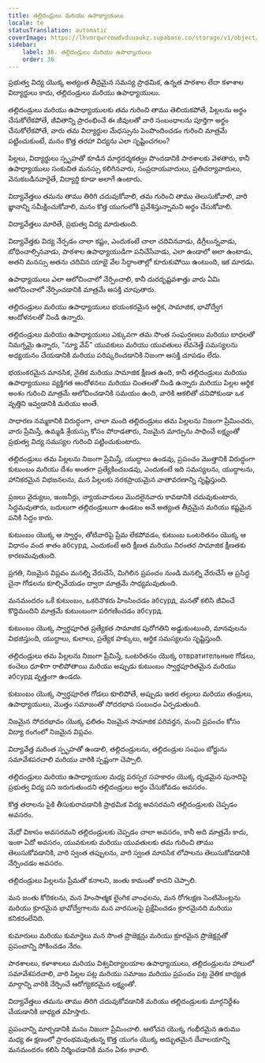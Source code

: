 ```yaml
---
title: తల్లిదండ్రులు మరియు ఉపాధ్యాయులు
locale: te
statusTranslation: automatic
coverImage: https://lhvmrqwrcowdvduuaukz.supabase.co/storage/v1/object/public/strapi-uploads/small_cover-educacion-fundamental.webp-2d51a7828a2b1309555be27f7e2a61a0.webp
sidebar:
    label: 36. తల్లిదండ్రులు మరియు ఉపాధ్యాయులు
    order: 36
---
```

ప్రభుత్వ విద్య యొక్క అత్యంత తీవ్రమైన సమస్య ప్రాథమిక, ఉన్నత పాఠశాల లేదా కళాశాల విద్యార్థులు కాదు, తల్లిదండ్రులు మరియు ఉపాధ్యాయులు.

తల్లిదండ్రులు మరియు ఉపాధ్యాయులకు తమ గురించి తాము తెలియకపోతే, పిల్లలను అర్థం చేసుకోలేకపోతే, జీవితాన్ని ప్రారంభించే ఈ జీవులతో వారి సంబంధాలను పూర్తిగా అర్థం చేసుకోలేకపోతే, వారు తమ విద్యార్థుల మేధస్సును పెంపొందించడం గురించి మాత్రమే పట్టించుకుంటే, మనం కొత్త తరహా విద్యను ఎలా సృష్టించగలం?

పిల్లలు, విద్యార్థులు స్పృహతో కూడిన మార్గదర్శకత్వం పొందడానికి పాఠశాలకు వెళతారు, కానీ ఉపాధ్యాయులు సంకుచిత మనస్సు కలిగినవారు, సంప్రదాయవాదులు, ప్రతిచర్యావాదులు, వెనుకబడినవారైతే, విద్యార్థి కూడా అలాగే ఉంటారు.

విద్యావేత్తలు తమను తాము తిరిగి చదువుకోవాలి, తమ గురించి తాము తెలుసుకోవాలి, వారి జ్ఞానాన్ని సమీక్షించుకోవాలి, మనం కొత్త యుగంలోకి ప్రవేశిస్తున్నామని అర్థం చేసుకోవాలి.

విద్యావేత్తలు మారితే, ప్రభుత్వ విద్య మారుతుంది.

విద్యావేత్తకు విద్య నేర్పడం చాలా కష్టం, ఎందుకంటే చాలా చదివినవాడు, డిగ్రీలున్నవాడు, బోధించాల్సినవాడు, పాఠశాల ఉపాధ్యాయుడిగా పనిచేసేవాడు, ఎలా ఉండాలో అలా ఉంటాడు, అతని మనస్సు అతను చదివిన యాభై వేల సిద్ధాంతాల్లో కూరుకుపోయి ఉంటుంది, ఇక మారడు.

ఉపాధ్యాయులు ఎలా ఆలోచించాలో నేర్పించాలి, కానీ దురదృష్టవశాత్తు వారు ఏమి ఆలోచించాలో నేర్పించడానికి మాత్రమే ఆసక్తి చూపుతారు.

తల్లిదండ్రులు మరియు ఉపాధ్యాయులు భయంకరమైన ఆర్థిక, సామాజిక, భావోద్వేగ ఆందోళనలతో నిండి ఉన్నారు.

తల్లిదండ్రులు మరియు ఉపాధ్యాయులు ఎక్కువగా తమ సొంత సంఘర్షణలు మరియు బాధలతో నిమగ్నమై ఉన్నారు, "న్యూ వేవ్" యువకులు మరియు యువతులు లేవనెత్తే సమస్యలను అధ్యయనం చేయడానికి మరియు పరిష్కరించడానికి నిజంగా ఆసక్తి చూపడం లేదు.

భయంకరమైన మానసిక, నైతిక మరియు సామాజిక క్షీణత ఉంది, కానీ తల్లిదండ్రులు మరియు ఉపాధ్యాయులు వ్యక్తిగత ఆందోళనలు మరియు చింతలతో నిండి ఉన్నారు మరియు పిల్లల ఆర్థిక అంశం గురించి మాత్రమే ఆలోచించడానికి సమయం ఉంది, వారికి ఆకలితో చనిపోకుండా ఒక వృత్తిని ఇవ్వడానికి మరియు అంతే.

సాధారణ నమ్మకానికి విరుద్ధంగా, చాలా మంది తల్లిదండ్రులు తమ పిల్లలను నిజంగా ప్రేమించరు, వారు ప్రేమిస్తే, ఉమ్మడి శ్రేయస్సు కోసం పోరాడతారు, నిజమైన మార్పును సాధించే లక్ష్యంతో ప్రభుత్వ విద్య సమస్యల గురించి పట్టించుకుంటారు.

తల్లిదండ్రులు తమ పిల్లలను నిజంగా ప్రేమిస్తే, యుద్ధాలు ఉండవు, ప్రపంచం మొత్తానికి విరుద్ధంగా కుటుంబం మరియు దేశం అంతగా ప్రత్యేకించబడవు, ఎందుకంటే ఇది సమస్యలను, యుద్ధాలను, హానికరమైన విభజనలను, మన పిల్లలకు నరకప్రాయమైన వాతావరణాన్ని సృష్టిస్తుంది.

ప్రజలు వైద్యులు, ఇంజనీర్లు, న్యాయవాదులు మొదలైనవారు కావడానికి చదువుకుంటారు, సిద్ధమవుతారు, బదులుగా తల్లిదండ్రులుగా ఉండటం అనే అత్యంత తీవ్రమైన మరియు కష్టమైన పనికి సిద్ధం కారు.

కుటుంబం యొక్క ఆ స్వార్థం, తోటివారిపై ప్రేమ లేకపోవడం, కుటుంబ ఒంటరితనం యొక్క ఆ విధానం వంద శాతం абсурд, ఎందుకంటే అది క్షీణత మరియు నిరంతర సామాజిక క్షీణతకు కారణమవుతుంది.

ప్రగతి, నిజమైన విప్లవం మనల్ని వేరుచేసే, మిగిలిన ప్రపంచం నుండి మనల్ని వేరుచేసే ఆ ప్రసిద్ధ చైనా గోడలను కూల్చివేయడం ద్వారా మాత్రమే సాధ్యమవుతుంది.

మనమందరం ఒకే కుటుంబం, ఒకరినొకరు హింసించడం абсурд, మనతో కలిసి జీవించే కొద్దిమందిని మాత్రమే కుటుంబంగా పరిగణించడం абсурд.

కుటుంబం యొక్క స్వార్థపూరిత ప్రత్యేకత సామాజిక పురోగతిని అడ్డుకుంటుంది, మానవులను విభజిస్తుంది, యుద్ధాలు, కులాలు, ప్రత్యేక హక్కులు, ఆర్థిక సమస్యలను సృష్టిస్తుంది.

తల్లిదండ్రులు తమ పిల్లలను నిజంగా ప్రేమిస్తే, ఒంటరితనం యొక్క отвратительные గోడలు, కంచెలు ధూళిగా రాలిపోతాయి మరియు అప్పుడు కుటుంబం స్వార్థపూరితమైన మరియు абсурд వృత్తంగా ఉండదు.

కుటుంబం యొక్క స్వార్థపూరిత గోడలు కూలిపోతే, అప్పుడు ఇతర తల్లులు మరియు తండ్రులు, ఉపాధ్యాయులు, మొత్తం సమాజంతో సోదరభావ సంబంధం ఏర్పడుతుంది.

నిజమైన సోదరభావం యొక్క ఫలితం నిజమైన సామాజిక పరివర్తన, మంచి ప్రపంచం కోసం విద్యా రంగంలో నిజమైన విప్లవం.

విద్యావేత్త మరింత స్పృహతో ఉండాలి, తల్లిదండ్రులను, తల్లిదండ్రుల సంఘం బోర్డును సమావేశపరచాలి మరియు వారికి స్పష్టంగా చెప్పాలి.

తల్లిదండ్రులు మరియు ఉపాధ్యాయుల మధ్య పరస్పర సహకారం యొక్క దృఢమైన పునాదిపై ప్రభుత్వ విద్య పని జరుగుతుందని తల్లిదండ్రులు అర్థం చేసుకోవడం అవసరం.

కొత్త తరాలను పైకి తీసుకురావడానికి ప్రాథమిక విద్య అవసరమని తల్లిదండ్రులకు చెప్పడం అవసరం.

మేధో వికాసం అవసరమని తల్లిదండ్రులకు చెప్పడం చాలా అవసరం, కానీ అది మాత్రమే కాదు, ఇంకా ఏదో అవసరం, యువకులకు మరియు యువతులకు తమ గురించి తాము తెలుసుకోవడానికి, వారి స్వంత తప్పులను, వారి స్వంత మానసిక లోపాలను తెలుసుకోవడానికి నేర్పించడం అవసరం.

తల్లిదండ్రులు పిల్లలను ప్రేమతో కనాలని, జంతు కామంతో కాదని చెప్పాలి.

మన జంతు కోరికలను, మన హింసాత్మక లైంగిక వాంఛలను, మన రోగలక్షణ సెంటిమెంట్లను మరియు క్రూరమైన భావోద్వేగాలను మన వారసులపై ప్రక్షేపించడం క్రూరమైనది మరియు కనికరంలేనిది.

కుమారులు మరియు కుమార్తెలు మన సొంత ప్రొజెక్షన్లు మరియు క్రూరమైన ప్రొజెక్షన్లతో ప్రపంచాన్ని సోకించడం నేరం.

పాఠశాలలు, కళాశాలలు మరియు విశ్వవిద్యాలయాల ఉపాధ్యాయులు, తల్లిదండ్రులను హాలులో సమావేశపరచాలి, వారి పిల్లల పట్ల మరియు సమాజం మరియు ప్రపంచం పట్ల నైతిక బాధ్యత మార్గాన్ని వారికి నేర్పించే ఆరోగ్యకరమైన లక్ష్యంతో.

విద్యావేత్తలు తమను తాము తిరిగి చదువుకోవడానికి మరియు తల్లిదండ్రులకు మార్గనిర్దేశం చేయడానికి బాధ్యత వహిస్తారు.

ప్రపంచాన్ని మార్చడానికి మనం నిజంగా ప్రేమించాలి. ఆలోచన యొక్క గంభీరమైన ఉరుము మధ్య ఈ క్షణంలో ప్రారంభమవుతున్న కొత్త యుగం యొక్క అద్భుతమైన దేవాలయాన్ని మనమందరం కలిసి నిర్మించడానికి మనం ఏకం కావాలి.
